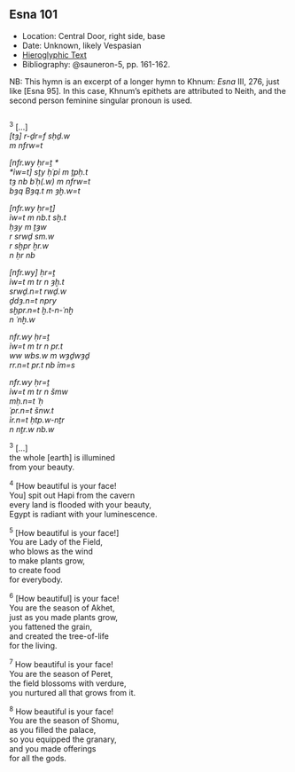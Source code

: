 ## Esna 101 {-}  
  
- Location: Central Door, right side, base  
- Date: Unknown, likely Vespasian  
- [Hieroglyphic Text](https://www.ifao.egnet.net/uploads/publications/enligne/Temples-Esna002.pdf#page=199){target="_blank"}  
- Bibliography: @sauneron-5, pp. 161-162.  
    
<style>  
  .col2 {  
    columns: 2 300px;         /* number of columns and width in pixels*/  
    -webkit-columns: 2 300px; /* chrome, safari */  
    -moz-columns: 2 300px;    /* firefox */  
    -webkit-column-break-inside: avoid;  
    -page-break-inside: avoid;  
    -break-inside: avoid;  
  }  
  
</style>  
  
<!--To Do: Did Kaper, Soubassements, ever publish on this subject?? -->  
  
NB: This hymn is an excerpt of a longer hymn to Khnum: *Esna* III, 276, just like [Esna 95]. In this case, Khnum's epithets are attributed to Neith, and the second person feminine singular pronoun is used.  
  
<div class="col2">  
  
^3^ [...]  
*[tȝ] r-ḏr=f sḥḏ.w   *  
  *m nfrw=t  *  
    
*[nfr.wy ḥr=ṯ   *  
  *ỉw=t] sṯy ḥʿpỉ m ṯpḥ.t  *  
  *tȝ nb bʿḥ(.w) m nfrw=t  *  
  *bȝq Bȝq.t m ȝḫ.w=t  *  
      
*[nfr.wy ḥr=ṯ]   *  
  *ỉw=t m nb.t sḫ.t  *  
    *ḥȝy m ṯȝw  *  
      *r srwḏ sm.w  *  
      *r sḫpr ẖr.w   *  
        *n ḥr nb  *  
        
*[nfr.wy] ḥr=ṯ   *  
  *ỉw=t m tr n ȝḫ.t  *  
    *srwḏ.n=t rwḏ.w  *  
    *ḏdȝ.n=t npry  *  
    *sḫpr.n=t ḫ.t-n-ʿnḫ  *  
        *n ʿnḫ.w*  
    
*nfr.wy ḥr=ṯ  *  
  *ỉw=t m tr n pr.t  *  
    *ww wbs.w m wȝḏwȝḏ  *  
       *rr.n=t pr.t nb ỉm=s  *  
    
*nfr.wy ḥr=ṯ  *  
  *ỉw=t m tr n šmw  *  
    *mḥ.n=t ʿḥ  *  
    *ʿpr.n=t šnw.t  *  
    *ỉr.n=t ḥtp.w-nṯr  *  
      *n nṯr.w nb.w  *  
  
^3^ [...]  
the whole [earth] is illumined  
     from your beauty.  
  
^4^ [How beautiful is your face!  
  You] spit out Hapi from the cavern  
    every land is flooded with your beauty,  
    Egypt is radiant with your luminescence.  
  
^5^ [How beautiful is your face!]  
  You are Lady of the Field,  
    who blows as the wind  
      to make plants grow,  
      to create food   
         for everybody.  
              
^6^ [How beautiful] is your face!  
  You are the season of Akhet,  
     just as you made plants grow,  
     you fattened the grain,  
     and created the tree-of-life   
       for the living.  
  
^7^ How beautiful is your face!  
  You are the season of Peret,  
    the field blossoms with verdure,  
    you nurtured all that grows from it.  
  
^8^ How beautiful is your face!  
  You are the season of Shomu,  
    as you filled the palace,  
    so you equipped the granary,  
    and you made offerings  
       for all the gods.  
          
  
</div>  
